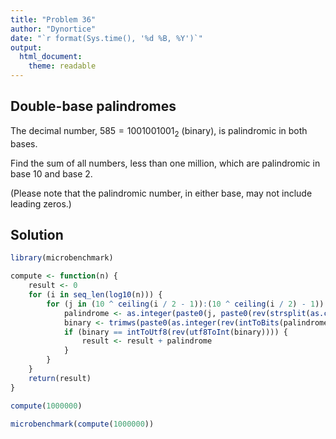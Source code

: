 ```yaml
---
title: "Problem 36"
author: "Dynortice"
date: "`r format(Sys.time(), '%d %B, %Y')`"
output:
  html_document:
    theme: readable
---
```

## Double-base palindromes

The decimal number, $585 = 1001001001_2$ (binary), is palindromic in both bases.

Find the sum of all numbers, less than one million, which are palindromic in base $10$ and base $2$.

(Please note that the palindromic number, in either base, may not include leading zeros.)

## Solution
```r
library(microbenchmark)
```
```r
compute <- function(n) {
    result <- 0
    for (i in seq_len(log10(n))) {
        for (j in (10 ^ ceiling(i / 2 - 1)):(10 ^ ceiling(i / 2) - 1)) {
            palindrome <- as.integer(paste0(j, paste0(rev(strsplit(as.character(j), NULL)[[1]][0:(i %/% 2)]), collapse = ""), collapse = ""))
            binary <- trimws(paste0(as.integer(rev(intToBits(palindrome))), collapse = ""), "left", "0")
            if (binary == intToUtf8(rev(utf8ToInt(binary)))) {
                result <- result + palindrome
            }
        }
    }
    return(result)
}
```
```r
compute(1000000)
```
```r
microbenchmark(compute(1000000))
```
